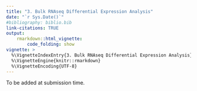 ```yaml
---
title: "3. Bulk RNAseq Differential Expression Analysis"
date: "`r Sys.Date()`"
#bibliography: biblio.bib
link-citations: TRUE
output: 
    rmarkdown::html_vignette:
        code_folding: show
vignette: >
  %\VignetteIndexEntry{3. Bulk RNAseq Differential Expression Analysis}
  %\VignetteEngine{knitr::rmarkdown}
  %\VignetteEncoding{UTF-8}
---
```


To be added at submission time.

